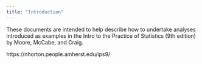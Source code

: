 ```yaml
---
title: "Introduction"
---
```


These documents are intended to help describe how to undertake analyses introduced 
as examples in the Intro to the Practice of Statistics (9th edition) by Moore, McCabe, and Craig.

https://nhorton.people.amherst.edu/ips9/